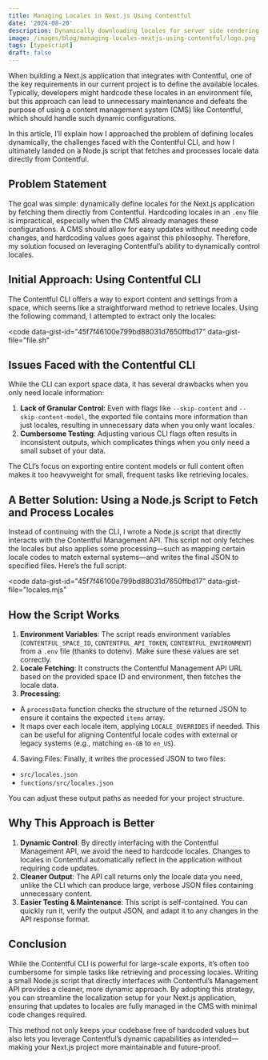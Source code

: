 ```yaml
---
title: Managing Locales in Next.js Using Contentful
date: '2024-08-20'
description: Dynamically downloading locales for server side rendering.
image: /images/blog/managing-locales-nextjs-using-contentful/logo.png
tags: [typescript]
draft: false
---
```


When building a Next.js application that integrates with Contentful, one of the key requirements in our current project is to define the available locales. Typically, developers might hardcode these locales in an environment file, but this approach can lead to unnecessary maintenance and defeats the purpose of using a content management system (CMS) like Contentful, which should handle such dynamic configurations.

In this article, I’ll explain how I approached the problem of defining locales dynamically, the challenges faced with the Contentful CLI, and how I ultimately landed on a Node.js script that fetches and processes locale data directly from Contentful.

## Problem Statement

The goal was simple: dynamically define locales for the Next.js application by fetching them directly from Contentful. Hardcoding locales in an `.env` file is impractical, especially when the CMS already manages these configurations. A CMS should allow for easy updates without needing code changes, and hardcoding values goes against this philosophy. Therefore, my solution focused on leveraging Contentful’s ability to dynamically control locales.

## Initial Approach: Using Contentful CLI

The Contentful CLI offers a way to export content and settings from a space, which seems like a straightforward method to retrieve locales. Using the following command, I attempted to extract only the locales:

<code
	data-gist-id="45f7f46100e799bd88031d7650ffbd17"
	data-gist-file="file.sh"
></code>

## Issues Faced with the Contentful CLI

While the CLI can export space data, it has several drawbacks when you only need locale information:

1. **Lack of Granular Control**: Even with flags like `--skip-content` and `--skip-content-model`, the exported file contains more information than just locales, resulting in unnecessary data when you only want locales.
2. **Cumbersome Testing**: Adjusting various CLI flags often results in inconsistent outputs, which complicates things when you only need a small subset of your data.

The CLI’s focus on exporting entire content models or full content often makes it too heavyweight for small, frequent tasks like retrieving locales.

## A Better Solution: Using a Node.js Script to Fetch and Process Locales

Instead of continuing with the CLI, I wrote a Node.js script that directly interacts with the Contentful Management API. This script not only fetches the locales but also applies some processing—such as mapping certain locale codes to match external systems—and writes the final JSON to specified files. Here’s the full script:

<code
	data-gist-id="45f7f46100e799bd88031d7650ffbd17"
	data-gist-file="locales.mjs"
></code>

## How the Script Works

1. **Environment Variables**: The script reads environment variables (`CONTENTFUL_SPACE_ID`, `CONTENTFUL_API_TOKEN`, `CONTENTFUL_ENVIRONMENT`) from a `.env` file (thanks to dotenv). Make sure these values are set correctly.
2. **Locale Fetching**: It constructs the Contentful Management API URL based on the provided space ID and environment, then fetches the locale data.
3. **Processing**:

- A `processData` function checks the structure of the returned JSON to ensure it contains the expected `items` array.
- It maps over each locale item, applying `LOCALE_OVERRIDES` if needed. This can be useful for aligning Contentful locale codes with external or legacy systems (e.g., matching `en-GB` to `en_US`).

4. Saving Files: Finally, it writes the processed JSON to two files:

- `src/locales.json`
- `functions/src/locales.json`

You can adjust these output paths as needed for your project structure.

## Why This Approach is Better

1. **Dynamic Control**: By directly interfacing with the Contentful Management API, we avoid the need to hardcode locales. Changes to locales in Contentful automatically reflect in the application without requiring code updates.
2. **Cleaner Output**: The API call returns only the locale data you need, unlike the CLI which can produce large, verbose JSON files containing unnecessary content.
3. **Easier Testing & Maintenance**: This script is self-contained. You can quickly run it, verify the output JSON, and adapt it to any changes in the API response format.

## Conclusion

While the Contentful CLI is powerful for large-scale exports, it’s often too cumbersome for simple tasks like retrieving and processing locales. Writing a small Node.js script that directly interfaces with Contentful’s Management API provides a cleaner, more dynamic approach. By adopting this strategy, you can streamline the localization setup for your Next.js application, ensuring that updates to locales are fully managed in the CMS with minimal code changes required.

This method not only keeps your codebase free of hardcoded values but also lets you leverage Contentful’s dynamic capabilities as intended—making your Next.js project more maintainable and future-proof.
